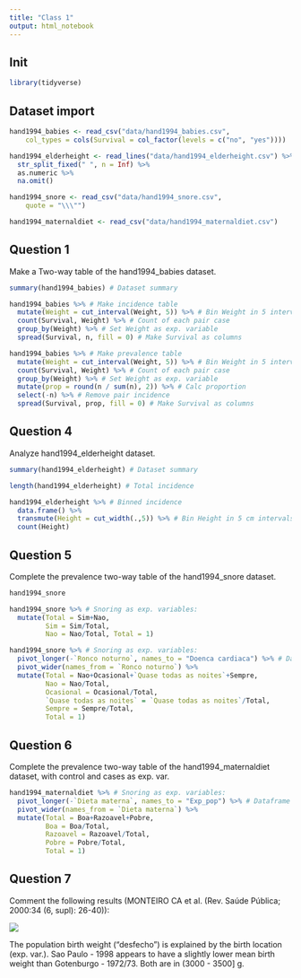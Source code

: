```yaml
---
title: "Class 1"
output: html_notebook
---
```


## Init

```r
library(tidyverse)
```

## Dataset import

```r
hand1994_babies <- read_csv("data/hand1994_babies.csv", 
    col_types = cols(Survival = col_factor(levels = c("no", "yes"))))

hand1994_elderheight <- read_lines("data/hand1994_elderheight.csv") %>%
  str_split_fixed(" ", n = Inf) %>%
  as.numeric %>%
  na.omit()

hand1994_snore <- read_csv("data/hand1994_snore.csv", 
    quote = "\\\"")

hand1994_maternaldiet <- read_csv("data/hand1994_maternaldiet.csv")
```

## Question 1

Make a Two-way table of the hand1994_babies dataset.

```r
summary(hand1994_babies) # Dataset summary
```

```r
hand1994_babies %>% # Make incidence table
  mutate(Weight = cut_interval(Weight, 5)) %>% # Bin Weight in 5 intervals
  count(Survival, Weight) %>% # Count of each pair case
  group_by(Weight) %>% # Set Weight as exp. variable
  spread(Survival, n, fill = 0) # Make Survival as columns
```

```r
hand1994_babies %>% # Make prevalence table
  mutate(Weight = cut_interval(Weight, 5)) %>% # Bin Weight in 5 intervals
  count(Survival, Weight) %>% # Count of each pair case
  group_by(Weight) %>% # Set Weight as exp. variable
  mutate(prop = round(n / sum(n), 2)) %>% # Calc proportion
  select(-n) %>% # Remove pair incidence
  spread(Survival, prop, fill = 0) # Make Survival as columns
```

## Question 4

Analyze hand1994_elderheight dataset.

```r
summary(hand1994_elderheight) # Dataset summary
```

```r
length(hand1994_elderheight) # Total incidence
```

```r
hand1994_elderheight %>% # Binned incidence
  data.frame() %>%
  transmute(Height = cut_width(.,5)) %>% # Bin Height in 5 cm intervals
  count(Height)
```

## Question 5

Complete the prevalence two-way table of the hand1994_snore dataset.

```r
hand1994_snore
```

```r
hand1994_snore %>% # Snoring as exp. variables:
  mutate(Total = Sim+Nao,
         Sim = Sim/Total,
         Nao = Nao/Total, Total = 1)
```

```r
hand1994_snore %>% # Snoring as exp. variables:
  pivot_longer(-`Ronco noturno`, names_to = "Doenca cardiaca") %>% # Dataframe rotation
  pivot_wider(names_from = `Ronco noturno`) %>%
  mutate(Total = Nao+Ocasional+`Quase todas as noites`+Sempre,
         Nao = Nao/Total,
         Ocasional = Ocasional/Total,
         `Quase todas as noites` = `Quase todas as noites`/Total,
         Sempre = Sempre/Total,
         Total = 1)
```

## Question 6

Complete the prevalence two-way table of the hand1994_maternaldiet dataset, with control and cases as exp. var.

```r
hand1994_maternaldiet %>% # Snoring as exp. variables:
  pivot_longer(-`Dieta materna`, names_to = "Exp_pop") %>% # Dataframe rotation
  pivot_wider(names_from = `Dieta materna`) %>%
  mutate(Total = Boa+Razoavel+Pobre,
         Boa = Boa/Total,
         Razoavel = Razoavel/Total,
         Pobre = Pobre/Total,
         Total = 1)
```

## Question 7

Comment the following results (MONTEIRO CA et al. (Rev. Saúde Pública; 2000:34 (6, supl): 26-40)):

![](C:/Users/leona/AppData/Local/RStudio/tmp/paste-67B7E509.png)

The population birth weight ("desfecho") is explained by the birth location (exp. var.). Sao Paulo - 1998 appears to have a slightly lower mean birth weight than Gotenburgo - 1972/73. Both are in (3000 - 3500] g.

